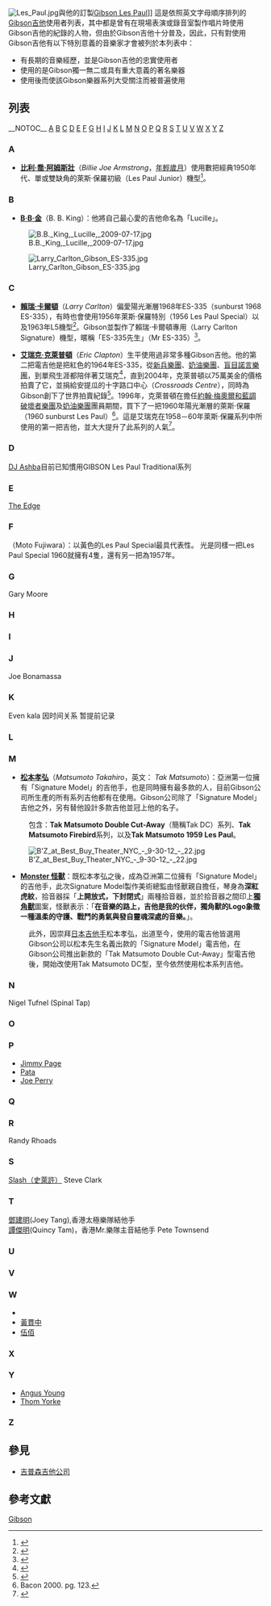 {{noteTA
|G1=Music
|G2=Show
}}
[[File:Les_Paul.jpg|thumb]]與他的訂製[[Gibson_Les_Paul|Gibson Les Paul]]]]
這是依照英文字母順序排列的[[Gibson|Gibson]][[吉他|吉他]]使用者列表，其中都是曾有在現場表演或錄音室製作唱片時使用Gibson吉他的紀錄的人物，但由於Gibson吉他十分普及，因此，只有對使用Gibson吉他有以下特別意義的音樂家才會被列於本列表中：
*有長期的音樂經歷，並是Gibson吉他的忠實使用者
*使用的是Gibson獨一無二或具有重大意義的著名樂器
*使用後而使該Gibson樂器系列大受關注而被普遍使用

== 列表 ==
__NOTOC__
[[#A|A]] [[#B|B]] [[#C|C]] [[#D|D]] [[#E|E]] [[#F|F]] [[#G|G]] [[#H|H]] [[#I|I]] [[#J|J]] [[#K|K]] [[#L|L]] [[#M|M]] [[#N|N]] [[#O|O]] [[#P|P]] [[#Q|Q]] [[#R|R]] [[#S|S]] [[#T|T]] [[#U|U]] [[#V|V]] [[#W|W]] [[#X|X]] [[#Y|Y]] [[#Z|Z]]

=== A ===
<!--警告!以下所有列表中的人物'''必須'''擁有一條現存的維基百科條目，並且通過[[Wikipedia:成為維基百科傳記的標準|Wikipedia:成為維基百科傳記的標準]]。任何缺乏現存條目的人物會被刪除。-->
<!--IMPORTANT! All list entries MUST have an existing Wikipedia article passing [[WP:BIO|WP:BIO]] criteria. Any entries lacking articles will be deleted. -->

*'''[[比利·乔·阿姆斯特朗|比利·喬·阿姆斯壯]]'''（''Billie Joe Armstrong''，[[年輕歲月|年輕歲月]]）使用數把經典1950年代、單或雙缺角的萊斯·保羅初級（Les Paul Junior）機型<ref>{{Cite web |url=http://www.gibson.com/Products/GibsonElectric/Gibson%20Electric%20Guitars/LesPaul/Billie%20Joe%20Armstrong%20Les%20Paul/ |title=Gibson.com 比利·喬·阿姆斯壯簽名型號 首頁 |accessdate=2009-02-06 |archive-date=2006-10-17 |archive-url=https://web.archive.org/web/20061017104249/http://www.gibson.com/Products/GibsonElectric/Gibson%20Electric%20Guitars/LesPaul/Billie%20Joe%20Armstrong%20Les%20Paul/ |dead-url=no }}</ref>。

=== B ===
*'''[[B·B·金|B·B·金]]'''（B. B. King）：他將自己最心愛的吉他命名為「Lucille」。
[[Image:B.B._King,_Lucille,_2009-07-17.jpg|thumb]]

[[File:Larry_Carlton_Gibson_ES-335.jpg|thumb]]

=== C ===
<!--警告!以下所有列表中的人物'''必須'''擁有一條現存的維基百科條目，並且通過[[Wikipedia:成為維基百科傳記的標準|Wikipedia:成為維基百科傳記的標準]]。任何缺乏現存條目的人物會被刪除。-->
<!--IMPORTANT! All list entries MUST have an existing Wikipedia article passing [[WP:BIO|WP:BIO]] criteria. Any entries lacking articles will be deleted. -->

*'''[[賴瑞·卡爾頓|賴瑞·卡爾頓]]'''（''Larry Carlton''）偏愛陽光漸層1968年ES-335（sunburst 1968 ES-335），有時也會使用1956年萊斯·保羅特別（1956 Les Paul Special）以及1963年L5機型<ref>{{cite web | url=http://www.larrycarlton.net/brandnew/equipment.shtml | date=2006 | accessdate=2006-12-02 | title=Larry Carlton equipment details from www.larrycarlton.net | archive-url=https://web.archive.org/web/20061202222500/http://www.larrycarlton.net/brandnew/equipment.shtml | archive-date=2006-12-02 | dead-url=yes }}</ref>。Gibson並製作了賴瑞·卡爾頓專用（Larry Carlton Signature）機型，暱稱「ES-335先生」（Mr ES-335）<ref>{{cite web | url=http://www.gibsoncustom.com/flash/products/signature/larrycarlton/LarryCarlton.html | date=2006 | accessdate=2006-11-21 | title=Larry Carlton Signature Model | work=Gibson Guitar Corporation | archive-url=https://web.archive.org/web/20061113053814/http://www.gibsoncustom.com/flash/products/signature/larrycarlton/LarryCarlton.html | archive-date=2006-11-13 | dead-url=yes }}</ref>。

*'''[[埃里克·克莱普顿|艾瑞克·克萊普頓]]'''（''Eric Clapton''）生平使用過非常多種Gibson吉他。他的第二把電吉他是把紅色的1964年ES-335，從[[新兵樂團|新兵樂團]]、[[奶油樂團|奶油樂團]]、[[盲目諾言樂團|盲目諾言樂團]]，到單飛生涯都陪伴著艾瑞克<ref name="bacon2000">{{cite book |last=Bacon |first=Tony |title=Electric Guitars:The Illustrated Encyclopedia |publisher=Thunder Bay Press |date=2000 |isbn=978-1-59223-053-2 |page=139}}</ref>，直到2004年，克萊普頓以75萬美金的價格拍賣了它，並捐給安提瓜的十字路口中心（''Crossroads Centre''），同時為Gibson創下了世界拍賣紀錄<ref name="ochoa">{{cite web |url=http://www.modernguitars.com/archives/000040.html |title=2004 Eric Clapton Crossroads Guitar Auction |accessdate=2008-02-16 |first=Hugh |last=Ochoa |publisher=Modern Guitars Magazine |date=2004-11-07 |8= |deadurl=yes |archiveurl=https://web.archive.org/web/20080221085729/http://www.modernguitars.com/archives/000040.html |archivedate=2008-02-21 }}</ref>。1996年，克萊普頓在擔任[[約翰·梅奧爾和藍調破壞者樂團|約翰·梅奧爾和藍調破壞者樂團]]及[[奶油樂團|奶油樂團]]團員期間，買下了一把1960年陽光漸層的萊斯·保羅（1960 sunburst Les Paul）<ref name="bacon2000p123">Bacon 2000. pg. 123.</ref>。這是艾瑞克在1958－60年萊斯·保羅系列中所使用的第一把吉他，並大大提升了此系列的人氣<ref name="hunter2008">{{cite web |last=Hunter |first=Dave |title=Get That Tone: Bluesbreakers Era Eric Clapton |publisher=Gibson Musical Instruments |date=February 14, 2008 |url=http://www.gibson.com/en%2Dus/Lifestyle/Features/Get%20That%20Tone%5F%20Blues%20Breakers/ |accessdate=2008-02-18 |deadurl=yes |archiveurl=https://web.archive.org/web/20080423061737/http://www.gibson.com/en-us/Lifestyle/Features/Get%20That%20Tone_%20Blues%20Breakers/ |archivedate=2008-04-23 }}</ref>。

=== D ===
[[DJ_Ashba|DJ Ashba]]目前已知慣用GIBSON Les Paul Traditional系列

===E===
[[The_Edge|The Edge]]

=== F ===
{{link-ja|藤原基央|藤原基央}}（Moto Fujiwara）：以黃色的Les Paul Special最具代表性。
光是同樣一把Les Paul Special 1960就擁有4隻，還有另一把為1957年。

===G===
Gary Moore

=== H ===

=== I ===

===J===
Joe Bonamassa

=== K ===
Even kala 因时间关系 暂提前记录

===L===

=== M ===
*'''[[松本孝弘|松本孝弘]]'''（''Matsumoto Takahiro''，英文： ''Tak Matsumoto''）：亞洲第一位擁有「Signature Model」的吉他手，也是同時擁有最多款的人，目前Gibson公司所生產的所有系列吉他都有在使用。Gibson公司除了「Signature Model」吉他之外，另有替他設計多款吉他並冠上他的名子。
: 包含：'''Tak Matsumoto Double Cut-Away'''（簡稱Tak DC）系列、'''Tak Matsumoto Firebird'''系列，以及'''Tak Matsumoto 1959 Les Paul'''。
[[File:B'Z_at_Best_Buy_Theater_NYC_-_9-30-12_-_22.jpg|thumb]]

*'''[[溫尚翊|Monster 怪獸]]'''：既松本孝弘之後，成為亞洲第二位擁有「Signature Model」的吉他手，此次Signature Model製作美術總監由怪獸親自擔任，琴身為'''深紅虎紋'''，拾音器採「'''上開放式，下封閉式'''」兩種拾音器，並於拾音器之間印上'''[[獨角獸|獨角獸]]'''圖案，怪獸表示：「'''在音樂的路上，吉他是我的伙伴，獨角獸的Logo象徵一種溫柔的守護、戰鬥的勇氣與發自靈魂深處的音樂。'''」。
:此外，因崇拜[[日本|日本]][[吉他手|吉他手]]松本孝弘，出道至今，使用的電吉他皆選用Gibson公司以松本先生名義出款的「Signature Model」電吉他，在Gibson公司推出新款的「Tak Matsumoto Double Cut-Away」型電吉他後，開始改使用Tak Matsumoto DC型，至今依然使用松本系列吉他。

===N===
Nigel Tufnel (Spinal Tap)

=== O ===
===P===
*[[Jimmy_Page|Jimmy Page]]
*[[Pata|Pata]]
*[[Joe_Perry|Joe Perry]]

=== Q ===
===R===
Randy Rhoads

=== S ===
[[史萊許|Slash（史萊許）]]
Steve Clark

=== T ===
[[鄧建明|鄧建明]](Joey Tang),香港太極樂隊結他手<br />
[[譚傑明|譚傑明]](Quincy Tam)，香港Mr.樂隊主音結他手
Pete Townsend

=== U ===
===V===
=== W ===
*{{link-en|Zakk Wylde|Zakk Wylde}}
*[[黃貫中|黃貫中]]
*[[伍佰|伍佰]]

=== X ===
===Y===
*[[安格斯·楊|Angus Young]] 
*[[Thom_Yorke|Thom Yorke]]

=== Z ===

== 參見 ==
*[[Gibson|吉普森吉他公司]]

== 參考文獻 ==
{{Reflist|4}}

[[Category:吉他手列表|Gibson]]